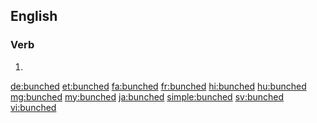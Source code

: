 ==English==

===Verb===
{{head|en|verb form}}

# {{en-past of|bunch}}

[[de:bunched]]
[[et:bunched]]
[[fa:bunched]]
[[fr:bunched]]
[[hi:bunched]]
[[hu:bunched]]
[[mg:bunched]]
[[my:bunched]]
[[ja:bunched]]
[[simple:bunched]]
[[sv:bunched]]
[[vi:bunched]]